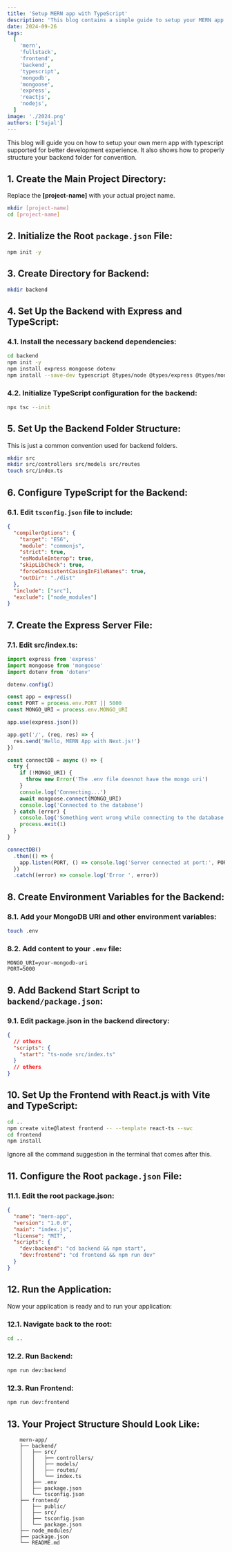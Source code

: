 ```yaml
---
title: 'Setup MERN app with TypeScript'
description: 'This blog contains a simple guide to setup your MERN app with typescript supported environment.'
date: 2024-09-26
tags:
  [
    'mern',
    'fullstack',
    'frontend',
    'backend',
    'typescript',
    'mongodb',
    'mongoose',
    'express',
    'reactjs',
    'nodejs',
  ]
image: './2024.png'
authors: ['Sujal']
---
```


This blog will guide you on how to setup your own mern app with typescript supported for better development experience. It also shows how to properly structure your backend folder for convention.

## 1. Create the Main Project Directory:

Replace the **[project-name]** with your actual project name.

```bash
mkdir [project-name]
cd [project-name]
```

## 2. Initialize the Root `package.json` File:

```bash
npm init -y
```

## 3. Create Directory for Backend:

```bash
mkdir backend
```

## 4. Set Up the Backend with Express and TypeScript:

### 4.1. Install the necessary backend dependencies:

```bash
cd backend
npm init -y
npm install express mongoose dotenv
npm install --save-dev typescript @types/node @types/express @types/mongoose ts-node
```

### 4.2. Initialize TypeScript configuration for the backend:

```bash
npx tsc --init
```

## 5. Set Up the Backend Folder Structure:

This is just a common convention used for backend folders.

```bash
mkdir src
mkdir src/controllers src/models src/routes
touch src/index.ts
```

## 6. Configure TypeScript for the Backend:

### 6.1. Edit `tsconfig.json` file to include:

```json
{
  "compilerOptions": {
    "target": "ES6",
    "module": "commonjs",
    "strict": true,
    "esModuleInterop": true,
    "skipLibCheck": true,
    "forceConsistentCasingInFileNames": true,
    "outDir": "./dist"
  },
  "include": ["src"],
  "exclude": ["node_modules"]
}
```

## 7. Create the Express Server File:

### 7.1. Edit src/index.ts:

```ts
import express from 'express'
import mongoose from 'mongoose'
import dotenv from 'dotenv'

dotenv.config()

const app = express()
const PORT = process.env.PORT || 5000
const MONGO_URI = process.env.MONGO_URI

app.use(express.json())

app.get('/', (req, res) => {
  res.send('Hello, MERN App with Next.js!')
})

const connectDB = async () => {
  try {
    if (!MONGO_URI) {
      throw new Error('The .env file doesnot have the mongo uri')
    }
    console.log('Connecting...')
    await mongoose.connect(MONGO_URI)
    console.log('Connected to the database')
  } catch (error) {
    console.log('Something went wrong while connecting to the database ', error)
    process.exit(1)
  }
}

connectDB()
  .then(() => {
    app.listen(PORT, () => console.log('Server connected at port:', PORT))
  })
  .catch((error) => console.log('Error ', error))
```

## 8. Create Environment Variables for the Backend:

### 8.1. Add your MongoDB URI and other environment variables:

```bash
touch .env
```

### 8.2. Add content to your `.env` file:

```env
MONGO_URI=your-mongodb-uri
PORT=5000
```

## 9. Add Backend Start Script to `backend/package.json`:

### 9.1. Edit package.json in the backend directory:

```json
{
  // others
  "scripts": {
    "start": "ts-node src/index.ts"
  }
  // others
}
```

## 10. Set Up the Frontend with React.js with Vite and TypeScript:

```bash
cd ..
npm create vite@latest frontend -- --template react-ts --swc
cd frontend
npm install
```

Ignore all the command suggestion in the terminal that comes after this.

## 11. Configure the Root `package.json` File:

### 11.1. Edit the root package.json:

```json
{
  "name": "mern-app",
  "version": "1.0.0",
  "main": "index.js",
  "license": "MIT",
  "scripts": {
    "dev:backend": "cd backend && npm start",
    "dev:frontend": "cd frontend && npm run dev"
  }
}
```

## 12. Run the Application:

Now your application is ready and to run your application:

### 12.1. Navigate back to the root:

```bash
cd ..
```

### 12.2. Run Backend:

```bash
npm run dev:backend
```

### 12.3. Run Frontend:

```bash
npm run dev:frontend
```

## 13. Your Project Structure Should Look Like:

```
    mern-app/
    ├── backend/
    │   ├── src/
    │   │   ├── controllers/
    │   │   ├── models/
    │   │   ├── routes/
    │   │   └── index.ts
    │   ├── .env
    │   ├── package.json
    │   └── tsconfig.json
    ├── frontend/
    │   ├── public/
    │   ├── src/
    │   ├── tsconfig.json
    │   └── package.json
    ├── node_modules/
    ├── package.json
    └── README.md
```
